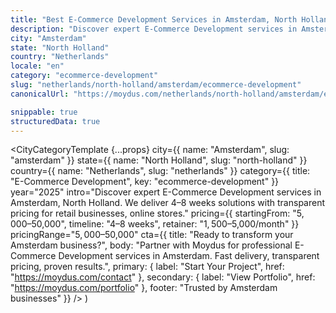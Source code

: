 ```yaml
---
title: "Best E-Commerce Development Services in Amsterdam, North Holland (2025)"
description: "Discover expert E-Commerce Development services in Amsterdam, North Holland. 4–8 weeks delivery, $5,000–$50,000 investment. Local market expertise + modern solutions."
city: "Amsterdam"
state: "North Holland"
country: "Netherlands"
locale: "en"
category: "ecommerce-development"
slug: "netherlands/north-holland/amsterdam/ecommerce-development"
canonicalUrl: "https://moydus.com/netherlands/north-holland/amsterdam/ecommerce-development"

snippable: true
structuredData: true
---
```



  <CityCategoryTemplate
    {...props}
    city={{ name: "Amsterdam", slug: "amsterdam" }}
    state={{ name: "North Holland", slug: "north-holland" }}
    country={{ name: "Netherlands", slug: "netherlands" }}
    category={{ title: "E-Commerce Development", key: "ecommerce-development" }}
    year="2025"
    intro="Discover expert E-Commerce Development services in Amsterdam, North Holland. We deliver 4–8 weeks solutions with transparent pricing for retail businesses, online stores."
    pricing={{
      startingFrom: "$5,000–$50,000",
      timeline: "4–8 weeks",
      retainer: "$1,500–$5,000/month"
    }}
    pricingRange="$5,000–$50,000"
    cta={{
      title: "Ready to transform your Amsterdam business?",
      body: "Partner with Moydus for professional E-Commerce Development services in Amsterdam. Fast delivery, transparent pricing, proven results.",
      primary: { label: "Start Your Project", href: "https://moydus.com/contact" },
      secondary: { label: "View Portfolio", href: "https://moydus.com/portfolio" },
      footer: "Trusted by Amsterdam businesses"
    }}
  />
)
